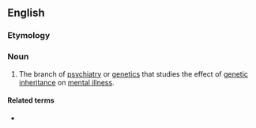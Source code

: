 ==English==

===Etymology===
{{prefix|en|psycho|genetics}}

===Noun===
{{wikipedia}}
{{en-noun|-}}

# {{lb|en|medicine}} The branch of [[psychiatry]] or [[genetics]] that studies the effect of [[genetic]] [[inheritance]] on [[mental illness]].

====Related terms====
* {{l|en|psychogeneticist}}